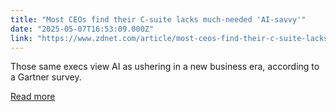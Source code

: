 ```yaml
---
title: "Most CEOs find their C-suite lacks much-needed 'AI-savvy'"
date: "2025-05-07T16:53:09.000Z"
link: "https://www.zdnet.com/article/most-ceos-find-their-c-suite-lacks-much-needed-ai-savvy/"
---
```


Those same execs view AI as ushering in a new business era, according to a Gartner survey.

[Read more](https://www.zdnet.com/article/most-ceos-find-their-c-suite-lacks-much-needed-ai-savvy/)
